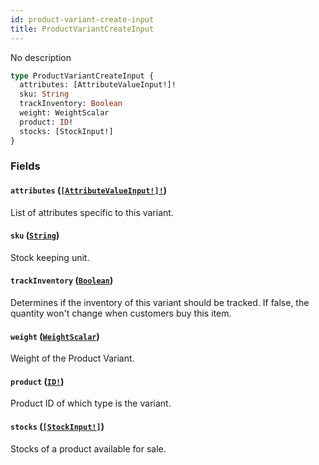```yaml
---
id: product-variant-create-input
title: ProductVariantCreateInput
---
```


No description

```graphql
type ProductVariantCreateInput {
  attributes: [AttributeValueInput!]!
  sku: String
  trackInventory: Boolean
  weight: WeightScalar
  product: ID!
  stocks: [StockInput!]
}
```

### Fields

#### `attributes` ([`[AttributeValueInput!]!`](/docs/developer/api-reference/inputs/attribute-value-input))

List of attributes specific to this variant.

#### `sku` ([`String`](/docs/developer/api-reference/scalars/string))

Stock keeping unit.

#### `trackInventory` ([`Boolean`](/docs/developer/api-reference/scalars/boolean))

Determines if the inventory of this variant should be tracked. If false, the quantity won't change when customers buy this item.

#### `weight` ([`WeightScalar`](/docs/developer/api-reference/scalars/weight-scalar))

Weight of the Product Variant.

#### `product` ([`ID!`](/docs/developer/api-reference/scalars/id))

Product ID of which type is the variant.

#### `stocks` ([`[StockInput!]`](/docs/developer/api-reference/inputs/stock-input))

Stocks of a product available for sale.
